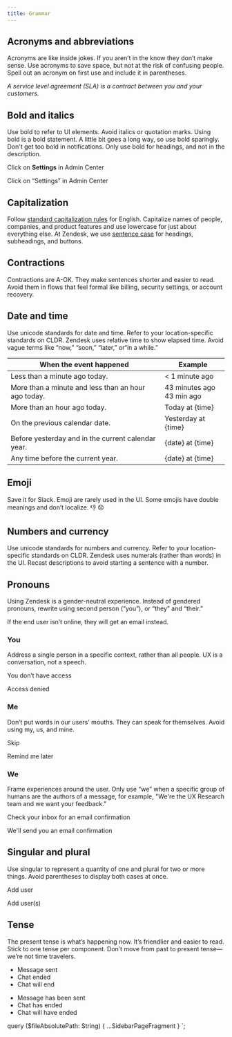 ```yaml
---
title: Grammar
---
```


## Acronyms and abbreviations

Acronyms are like inside jokes. If you aren’t in the know they don’t make sense. Use acronyms to
save space, but not at the risk of confusing people. Spell out an acronym on first use and include
it in parentheses. ​

_A service level agreement (SLA) is a contract between you and your customers._

## Bold and italics

Use bold to refer to UI elements. Avoid italics or quotation marks. Using bold is a bold statement.
A little bit goes a long way, so use bold sparingly. Don't get too bold in notifications. Only use
bold for headings, and not in the description.

<BestPractice>
  <Do>
    <p>
      Click on <b>Settings</b> in Admin Center
    </p>
  </Do>
  <Dont>
    <p>Click on “Settings” in Admin Center</p>
  </Dont>
</BestPractice>

## Capitalization

Follow [standard capitalization
rules](https://owl.purdue.edu/owl/general_writing/mechanics/help_with_capitals.html) for English.
Capitalize names of people, companies, and product features and use lowercase for just about
everything else. At Zendesk, we use [sentence
case](https://en.wikipedia.org/wiki/Letter_case#Sentence_case) for headings, subheadings, and
buttons.

## Contractions

Contractions are A-OK. They make sentences shorter and easier to read. Avoid them in flows that feel
formal like billing, security settings, or account recovery.

## Date and time

Use unicode standards for date and time. Refer to your location-specific standards on CLDR. Zendesk
uses relative time to show elapsed time. Avoid vague terms like “now,” “soon,” “later,” or“in a
while.”

| When the event happened                             | Example                       |
| --------------------------------------------------- | ----------------------------- |
| Less than a minute ago today.                       | < 1 minute ago                |
| More than a minute and less than an hour ago today. | 43 minutes ago<br/>43 min ago |
| More than an hour ago today.                        | Today at {time}               |
| On the previous calendar date.                      | Yesterday at {time}           |
| Before yesterday and in the current calendar year.  | {date} at {time}              |
| Any time before the current year.                   | {date} at {time}              |

## Emoji

Save it for Slack. Emoji are rarely used in the UI. Some emojis have double meanings and don’t
localize. 👎 😞

## Numbers and currency

Use unicode standards for numbers and currency. Refer to your location-specific standards on CLDR.
Zendesk uses numerals (rather than words) in the UI. Recast descriptions to avoid starting a
sentence with a number.

## Pronouns

Using Zendesk is a gender-neutral experience. Instead of gendered pronouns, rewrite using second
person (“you”), or “they” and “their.”​

<BestPractice>
  <Do>
    <p>If the end user isn’t online, they will get an email instead.</p>
  </Do>
</BestPractice>

### You

Address a single person in a specific context, rather than all people. UX is a conversation, not a
speech.

<BestPractice>
  <Do>
    <p>You don’t have access</p>
  </Do>
  <Dont>
    <p>Access denied</p>
  </Dont>
</BestPractice>

### Me

Don’t put words in our users' mouths. They can speak for themselves. Avoid using my, us, and mine.

<BestPractice>
  <Do>
    <p>Skip</p>
  </Do>
  <Dont>
    <p>Remind me later</p>
  </Dont>
</BestPractice>

### We

Frame experiences around the user. Only use “we” when a specific group of humans are the authors of
a message, for example, "We're the UX Research team and we want your feedback."

<BestPractice>
  <Do>
    <p>Check your inbox for an email confirmation</p>
  </Do>
  <Dont>
    <p>We'll send you an email confirmation</p>
  </Dont>
</BestPractice>

## Singular and plural

Use singular to represent a quantity of one and plural for two or more things. Avoid parentheses to
display both cases at once.

<BestPractice>
  <Do>
    <p>Add user</p>
  </Do>
  <Dont>
    <p>Add user(s)</p>
  </Dont>
</BestPractice>

## Tense

The present tense is what’s happening now. It’s friendlier and easier to read. Stick to one tense
per component. Don’t move from past to present tense—we’re not time travelers.

<BestPractice>
  <Do>
    <ul>
      <li>Message sent</li>
      <li>Chat ended</li>
      <li>Chat will end</li>
    </ul>
  </Do>
  <Dont>
    <ul>
      <li>Message has been sent</li>
      <li>Chat has ended</li>
      <li>Chat will have ended</li>
    </ul>
  </Dont>
</BestPractice>


  query ($fileAbsolutePath: String) {
    ...SidebarPageFragment
  }
`;
